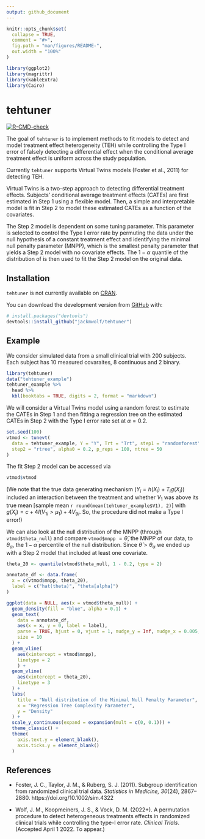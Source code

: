 ```yaml
---
output: github_document
---
```


<!-- README.md is generated from README.Rmd. Please edit that file -->

```r
knitr::opts_chunk$set(
  collapse = TRUE,
  comment = "#>",
  fig.path = "man/figures/README-",
  out.width = "100%"
)

library(ggplot2)
library(magrittr)
library(kableExtra)
library(Cairo)
```

# tehtuner

<!-- badges: start -->
[![R-CMD-check](https://github.com/jackmwolf/tehtuner/workflows/R-CMD-check/badge.svg)](https://github.com/jackmwolf/tehtuner/actions)
<!-- badges: end -->

The goal of `tehtuner` is to implement methods to fit models to detect and model
treatment effect heterogeneity (TEH) while controlling the Type I error of falsely 
detecting a differential effect when the conditional average treatment effect is
uniform across the study population.

Currently `tehtuner` supports Virtual Twins models (Foster 
et al., 2011) for detecting TEH.

Virtual Twins is a two-step approach to detecting differential treatment
effects. Subjects' conditional average treatment effects (CATEs) are first
estimated in Step 1 using a flexible model. Then, a simple and interpretable
model is fit in Step 2 to model these estimated CATEs as a function of the
covariates.

The Step 2 model is dependent on some tuning parameter. This parameter is
selected to control the Type I error rate by permuting the data under the
null hypothesis of a constant treatment effect and identifying the minimal
null penalty parameter (MNPP), which is the smallest penalty parameter that
yields a Step 2 model with no covariate effects. The $1-\alpha$ quantile
of the distribution of is then used to fit the Step 2 model on the original
data.

## Installation

`tehtuner` is not currently available on [CRAN](https://CRAN.R-project.org).

You can download the development version from [GitHub](https://github.com/) with:

``` r
# install.packages("devtools")
devtools::install_github("jackmwolf/tehtuner")
```
## Example

We consider simulated data from a small clinical trial with 200 subjects.
Each subject has 10 measured covaraites, 8 continuous and 2 binary.

```r
library(tehtuner)
data("tehtuner_example")
tehtuner_example %>% 
  head %>% 
  kbl(booktabs = TRUE, digits = 2, format = "markdown")
```

We will consider a Virtual Twins model using a random forest to estimate the CATEs in Step 1 and then fitting a regression tree on the estimated CATEs in Step 2 with the Type I error rate set at $\alpha = 0.2$.

```r
set.seed(100)
vtmod <- tunevt(
  data = tehtuner_example, Y = "Y", Trt = "Trt", step1 = "randomforest",
  step2 = "rtree", alpha0 = 0.2, p_reps = 100, ntree = 50
)
```

The fit Step 2 model can be accessed via
```r
vtmod$vtmod
```

(We note that the true data generating mechanism ($Y_i = h(X_i) + T_i g(X_i)$) included an interaction between the treatment and whether $V_1$ was above its true mean [sample mean `r round(mean(tehtuner_example$V1), 2)`] with $g(X_i) = c + 4I(V_{1i}>\mu_1)+4V_{9i}$. 
So, the procedure did not make a Type I error!)

We can also look at the null distribution of the MNPP (through `vtmod$theta_null`) and compare `vtmod$mnpp`  $=\widehat\theta$, the MNPP of our data, to  $\theta_\alpha$, the $1-\alpha$ percentile of the null distribution.
Since $\widehat\theta > \theta_\alpha$ we ended up with a Step 2 model that included at least one covariate.

```r
theta_20 <- quantile(vtmod$theta_null, 1 - 0.2, type = 2)

annotate_df <- data.frame(
  x = c(vtmod$mnpp, theta_20),
  label = c("hat(theta)", "theta[alpha]")
)

ggplot(data = NULL, aes(x = vtmod$theta_null)) +
  geom_density(fill = "blue", alpha = 0.1) +
  geom_text(
    data = annotate_df,
    aes(x = x, y = 0, label = label), 
    parse = TRUE, hjust = 0, vjust = 1, nudge_y = Inf, nudge_x = 0.005,
    size = 10
  ) +
  geom_vline(
    aes(xintercept = vtmod$mnpp),
    linetype = 2
    ) +
  geom_vline(
    aes(xintercept = theta_20),
    linetype = 3
  ) +
  labs(
    title = "Null distribution of the Minimal Null Penalty Parameter",
    x = "Regression Tree Complexity Parameter",
    y = "Density"
  ) +
  scale_y_continuous(expand = expansion(mult = c(0, 0.1))) +
  theme_classic() +
  theme(
    axis.text.y = element_blank(),
    axis.ticks.y = element_blank()
  )
```

## References

- Foster, J. C., Taylor, J. M., & Ruberg, S. J. (2011). Subgroup identification from randomized clinical trial data. _Statistics in Medicine, 30_(24), 2867–2880. https://doi.org/10.1002/sim.4322

- Wolf, J. M., Koopmeiners, J. S., & Vock, D. M. (2022+). A permutation procedure to detect heterogeneous treatments effects in randomized clinical trials while controlling the type-I error rate. _Clinical Trials_. (Accepted April 1 2022. To appear.)
